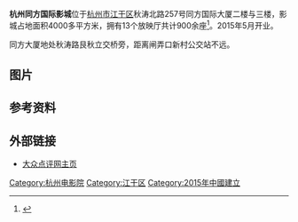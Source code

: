 '''杭州同方国际影城'''位于[[杭州市|杭州市]][[江干区|江干区]]秋涛北路257号同方国际大厦二楼与三楼，影城占地面积4000多平方米，拥有13个放映厅共计900余座<ref>{{cite web |url=http://www.jianggan.gov.cn/contents/5461/29641.html |language= |title=区文创办调研杭州同方国际影城建设工作 |publisher=江干门户网 |date=2013-07-01 |accessdate= |archive-date=2016-03-04 |archive-url=https://web.archive.org/web/20160304095904/http://www.jianggan.gov.cn/contents/5461/29641.html |dead-url=no }}</ref>。2015年5月开业。

同方大厦地处秋涛路艮秋立交桥旁，距离闸弄口新村公交站不远。

== 图片 ==
{{Gallery
|width=140
|lines=1
|align=center
|File:Hangzhou Tongfang International Cinema 01.jpg|同方大厦
|File:Hangzhou Tongfang International Cinema 02.jpg|影城入口
|File:Hangzhou Tongfang International Cinema 07.jpg|售票处
|File:Hangzhou Tongfang International Cinema 10.jpg|等待区
|File:Hangzhou Tongfang International Cinema 12.jpg|销售处
|File:Hangzhou Tongfang International Cinema 13.jpg|11号影厅
}}

== 参考资料 ==
{{reflist}}

== 外部链接 ==
{{commons category|Hangzhou Tongfang International Cinema}}
*[http://www.dianping.com/shop/21341118 大众点评网主页]

{{杭州电影院}}
{{DEFAULTSORT:}}
[[Category:杭州电影院|Category:杭州电影院]]
[[Category:江干区|Category:江干区]]
[[Category:2015年中國建立|Category:2015年中國建立]]